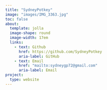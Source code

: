 ```yaml
---
title: "SydneyPotkey"
image: "images/IMG_3363.jpg"
toc: false
about:
  template: jolla
  image-shape: round
  image-width: 17em
  links: 
    - text: Github
      href: https://github.com/SydneyPotkey
      aria-label: GitHub
    - text: Email
      href: "mailto:sydneygp72@gmail.com"
      aria-label: Email
project:
  type: website
---
```


